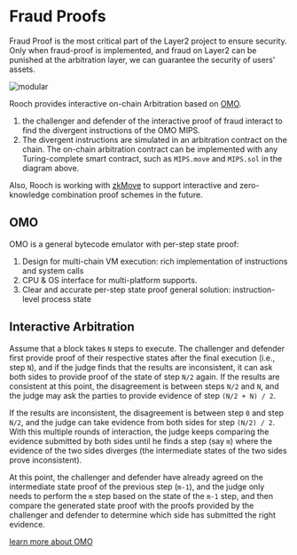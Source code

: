 # Fraud Proofs

Fraud Proof is the most critical part of the Layer2 project to ensure security. Only when fraud-proof is implemented, and fraud on Layer2 can be punished at the arbitration layer, we can guarantee the security of users' assets.

![modular](/diagram/rooch-omo.svg)

Rooch provides interactive on-chain Arbitration based on [OMO](https://github.com/rooch-network/omo).

1. the challenger and defender of the interactive proof of fraud interact to find the divergent instructions of the OMO MIPS.
2. The divergent instructions are simulated in an arbitration contract on the chain. The on-chain arbitration contract can be implemented with any Turing-complete smart contract, such as `MIPS.move` and `MIPS.sol` in the diagram above.

Also, Rooch is working with [zkMove](https://github.com/young-rocks/zkmove) to support interactive and zero-knowledge combination proof schemes in the future.


## OMO

OMO is a general bytecode emulator with per-step state proof:

1. Design for multi-chain VM execution: rich implementation of instructions and system calls
2. CPU & OS interface for multi-platform supports.
3. Clear and accurate per-step state proof general solution: instruction-level process state 

## Interactive Arbitration

Assume that a block takes `N` steps to execute. The challenger and defender first provide proof of their respective states after the final execution (i.e., step `N`), and if the judge finds that the results are inconsistent, it can ask both sides to provide proof of the state of step `N/2` again.
If the results are consistent at this point, the disagreement is between steps `N/2` and `N`, and the judge may ask the parties to provide evidence of step `(N/2 + N) / 2`.

If the results are inconsistent, the disagreement is between step `0` and step `N/2`, and the judge can take evidence from both sides for step `(N/2) / 2`.
With this multiple rounds of interaction, the judge keeps comparing the evidence submitted by both sides until he finds a step (say `m`) where the evidence of the two sides diverges (the intermediate states of the two sides prove inconsistent).

At this point, the challenger and defender have already agreed on the intermediate state proof of the previous step (`m-1`), and the judge only needs to perform the `m` step based on the state of the `m-1` step, and then compare the generated state proof with the proofs provided by the challenger and defender to determine which side has submitted the right evidence.

[learn more about OMO](https://github.com/rooch-network/omo/blob/main/docs/guidelines.md)

